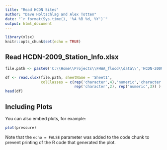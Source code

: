 ```yaml
---
title: "Read HCDN Sites"
author: "Dave Holtschlag and Alex Totten"
date: "`r format(Sys.time(), '%A %B %d, %Y')`"
output: html_document
---
```


```r
library(xlsx)
knitr::opts_chunk$set(echo = TRUE)
```

## Read HCDN-2009_Station_Info.xlsx


```r

file.path <- paste0('C:\\Home\\Projects\\FHWA_flood\\data\\','HCDN-2009_Station_Info.xlsx')

df <- read.xlsx(file.path, sheetName = 'Sheet1', 
                colClasses = c(rep('character',4),'numeric','character',rep('numeric',2),
                               rep('character',2), rep('numeric',3)) ) 
head(df)


```

## Including Plots

You can also embed plots, for example:

```r
plot(pressure)
```

Note that the `echo = FALSE` parameter was added to the code chunk to prevent printing of the R code that generated the plot.
